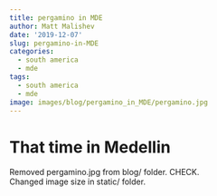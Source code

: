 ```yaml
---
title: pergamino in MDE
author: Matt Malishev
date: '2019-12-07'
slug: pergamino-in-MDE
categories:
  - south america
  - mde
tags:
  - south america
  - mde
image: images/blog/pergamino_in_MDE/pergamino.jpg
---
```


# That time in Medellin 

Removed pergamino.jpg from blog/ folder. CHECK.  
Changed image size in static/ folder. 

